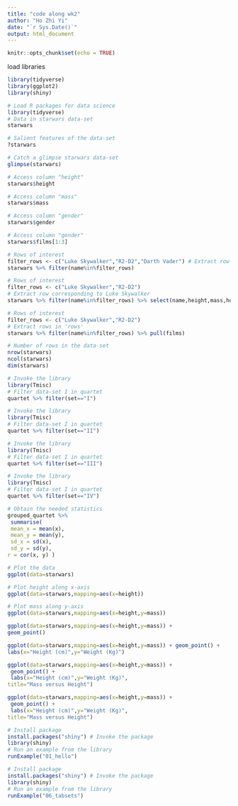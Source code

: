 ```yaml
---
title: "code along wk2"
author: "Ho Zhi Yi"
date: "`r Sys.Date()`"
output: html_document
---
```


```r
knitr::opts_chunk$set(echo = TRUE)
```


load libraries
```r
library(tidyverse)
library(ggplot2)
library(shiny)
```



```r
# Load R packages for data science
library(tidyverse)
# Data in starwars data-set
starwars
```



```r
# Salient features of the data-set
?starwars
```



```r
# Catch a glimpse starwars data-set
glimpse(starwars)
```



```r
# Access column "height"
starwars$height
```



```r
# Access column "mass"
starwars$mass
```



```r
# Access column "gender"
starwars$gender
```



```r
# Access column "gender"
starwars$films[1:3]
```



```r
# Rows of interest
filter_rows <- c("Luke Skywalker","R2-D2","Darth Vader") # Extract row corresponding to Luke Skywalker
starwars %>% filter(name%in%filter_rows)
```



```r
# Rows of interest
filter_rows <- c("Luke Skywalker","R2-D2")
# Extract row corresponding to Luke Skywalker
starwars %>% filter(name%in%filter_rows) %>% select(name,height,mass,homeworld,films)
```



```r
# Rows of interest
filter_rows <- c("Luke Skywalker","R2-D2")
# Extract rows in 'rows'
starwars %>% filter(name%in%filter_rows) %>% pull(films)
```



```r
# Number of rows in the data-set
nrow(starwars)
ncol(starwars)
dim(starwars)
```



```r
# Invoke the library
library(Tmisc)
# Filter data-set I in quartet 
quartet %>% filter(set=="I")
```



```r
# Invoke the library
library(Tmisc)
# Filter data-set I in quartet 
quartet %>% filter(set=="II")
```



```r
# Invoke the library
library(Tmisc)
# Filter data-set I in quartet 
quartet %>% filter(set=="III")
```



```r
# Invoke the library
library(Tmisc)
# Filter data-set I in quartet 
quartet %>% filter(set=="IV")
```



```r
# Obtain the needed statistics
grouped_quartet %>%
 summarise(
 mean_x = mean(x),
 mean_y = mean(y),
 sd_x = sd(x),
 sd_y = sd(y),
r = cor(x, y) )
```



```r
# Plot the data
ggplot(data=starwars)
```



```r
# Plot height along x-axis 
ggplot(data=starwars,mapping=aes(x=height))
```



```r
# Plot mass along y-axis 
ggplot(data=starwars,mapping=aes(x=height,y=mass))
```



```r
ggplot(data=starwars,mapping=aes(x=height,y=mass)) +
geom_point()
```



```r
ggplot(data=starwars,mapping=aes(x=height,y=mass)) + geom_point() +
labs(x="Height (cm)",y="Weight (Kg)")
```



```r
ggplot(data=starwars,mapping=aes(x=height,y=mass)) +
 geom_point() +
 labs(x="Height (cm)",y="Weight (Kg)",
title="Mass versus Height")
```



```r
ggplot(data=starwars,mapping=aes(x=height,y=mass)) +
 geom_point() +
 labs(x="Height (cm)",y="Weight (Kg)",
title="Mass versus Height")
```



```r
# Install package
install.packages("shiny") # Invoke the package
library(shiny)
# Run an example from the library
runExample("01_hello")
```



```r
# Install package
install.packages("shiny") # Invoke the package
library(shiny)
# Run an example from the library
runExample("06_tabsets")
```



```r

```



```r

```



